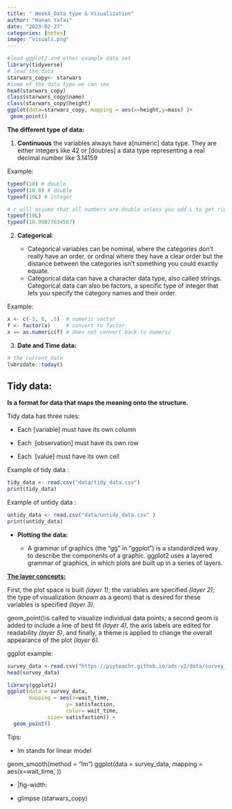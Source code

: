 ```yaml
---
title: " Week4_Data type & Visualization"
author: "Hanan Yafai"
date: "2023-02-27"
categories: [notes]
image: "visuals.png"
---
```


```r

#load ggplot2 and other example data set 
library(tidyverse)
# load the data 
starwars_copy<- starwars
#some of the data type we can see
head(starwars_copy)
class(starwars_copy$name)
class(starwars_copy$height)
ggplot(data=starwars_copy, mapping = aes(x=height,y=mass) )+
 geom_point()
```

**The different type of data:**

1.  **Continuous** the variables always have a\[numeric\] data type. They are either integers like 42 or \[doubles\] a data type representing a real decimal number like 3.14159

Example:

```r
typeof(10) # double 
typeof(10.0) # double 
typeof(10L) # integer
```

```r
# r will assume that all numbers are double unless you add L to get rid of the dismal EX. (age)
typeof(10L)
typeof(10.99877634567)
```

2.  **Categorical**:

    -   Categorical variables can be nominal, where the categories don't really have an order, or ordinal where they have a clear order but the distance between the categories isn't something you could exactly equate.

    <!-- -->

    -   Categorical data can have a character data type, also called strings. Categorical data can also be factors, a specific type of integer that lets you specify the category names and their order.

Example:

```r
x <- c(-3, 0, .5)  # numeric vector
f <- factor(x)     # convert to factor
x == as.numeric(f) # does not convert back to numeric 
```

3.  **Date and Time data:**

```r
# the current date
lubridate::today()
```

## **Tidy data:**

**Is a format for data that maps the meaning onto the structure.**

Tidy data has three rules:

-   Each \[variable\] must have its own column

-   Each  \[observation\] must have its own row

-   Each  \[value\] must have its own cell

Example of tidy data :

```r
tidy_data <- read.csv("data/tidy_data.csv")
print(tidy_data)
```

Example of untidy data :

```r
untidy_data <- read.csv("data/untidy_data.csv" )
print(untidy_data)
```

-   **Plotting the data:**

    -   A grammar of graphics (the "gg" in "ggplot") is a standardized way to describe the components of a graphic. ggplot2 uses a layered grammar of graphics, in which plots are built up in a series of layers. 

[**The layer concepts:**]{.underline}

First, the plot space is built *(layer 1)*; the variables are specified *(layer 2);* the type of visualization (known as a geom) that is desired for these variables is specified *(layer 3)*.

geom_point()is called to visualize individual data points; a second geom is added to include a line of best fit *(layer 4),* the axis labels are edited for readability *(layer 5)*, and finally, a theme is applied to change the overall appearance of the plot (*layer 6).*

ggplot example:

```r
survey_data <-read.csv("https://psyteachr.github.io/ads-v2/data/survey_data.csv")
head(survey_data)

library(ggplot2)
ggplot(data = survey_data, 
       mapping = aes(x=wait_time, 
                   y= satisfaction,
                   color= wait_time,
             size= satisfaction)) +
  geom_point()

```

Tips:

-   lm stands for linear model

geom_smooth(method = "lm")
ggplot(data = survey_data,
mapping = aes(x=wait_time, ))

-   \|fig-width:

-   glimpse (starwars_copy)
